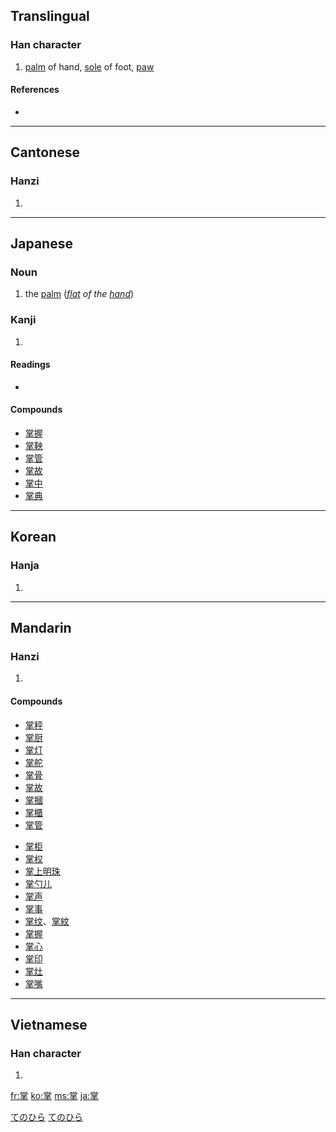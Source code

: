 ==Translingual==

===Han character===
{{Han char|rn=64|rad=手|as=08|sn=12|four=9050<sub>2</sub>|canj=火月口手 (FBRQ)}}

# [[palm]] of hand, [[sole]] of foot, [[paw]]

====References====
* {{Han ref|kx=0437.050|dkj=12248|dj=0786.130|hdz=31889.020|uh=638C|ud=25484|bh=B478|bd=46200}}

----

==Cantonese==

===Hanzi===
{{yue-hanzi|jyut=|y=jeung2}}

# {{defn|Cantonese|sort=手08}}

----

==Japanese==

===Noun===
{{ja-noun|k|hira=てのひら|rom=tenohira}}

# the [[palm]] (''[[flat]] of the [[hand]]'')

===Kanji===
{{ja-kanji|grade=c|rs=手08}}

# {{defn|Japanese}}

====Readings====
* {{ja-readings|on=[[しょう]] (shō)|kun=[[たなごころ]] (tanagokoro), [[たなそこ]], (tanasoko), [[つかさどる]] (tsukasadoru), [[てのひら]] (tenohira)}}

====Compounds====
* [[掌握]]
* [[掌鞅]]
* [[掌管]]
* [[掌故]]
* [[掌中]]
* [[掌典]]

[[Category:1000 Japanese basic words|てのひら]]
[[Category:ja:Anatomy|てのひら]]

----

==Korean==

===Hanja===
{{ko-hanja|hangeul=장|eumhun=|rv=jang|mr=chang|y=cang}}

# {{defn|Korean|sort=手08}}

----

==Mandarin==

===Hanzi===
{{cmn-hanzi|pin=[[zhǎng]] ([[zhang3]])|wg=chang<sup>3</sup>}}

# {{defn|Mandarin|sort=手08}}

====Compounds====
{{top}}
* [[掌秤]]
* [[掌厨]]
* [[掌灯]]
* [[掌舵]]
* [[掌骨]]
* [[掌故]]
* [[掌摑]]
* [[掌櫃]]
* [[掌管]]
{{mid}}
* [[掌柜]]
* [[掌权]]
* [[掌上明珠]]
* [[掌勺儿]]
* [[掌声]]
* [[掌事]]
* [[掌纹]]、[[掌紋]]
* [[掌握]]
* [[掌心]]
* [[掌印]]
* [[掌灶]]
* [[掌嘴]]
{{bottom}}

----

==Vietnamese==

===Han character===
{{vi-hantu|[[chưởng]]|rs=手08}}

# {{defn|Vietnamese|sort=手08}}

[[fr:掌]]
[[ko:掌]]
[[ms:掌]]
[[ja:掌]]